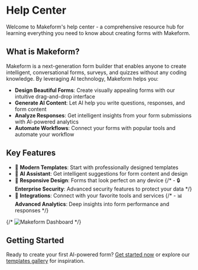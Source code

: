 
<Head>
  <title>Makeform's Help Center</title>
  <meta
    name="description"
    content="A comprehensive resource hub for learning everything you need to know about creating forms with Makeform."
  />
</Head>

# Help Center

Welcome to Makeform's help center - a comprehensive resource hub for learning everything you need to know about creating forms with Makeform.

## What is Makeform?

Makeform is a next-generation form builder that enables anyone to create intelligent, conversational forms, surveys, and quizzes without any coding knowledge. By leveraging AI technology, Makeform helps you:

- **Design Beautiful Forms**: Create visually appealing forms with our intuitive drag-and-drop interface
- **Generate AI Content**: Let AI help you write questions, responses, and form content
- **Analyze Responses**: Get intelligent insights from your form submissions with AI-powered analytics
- **Automate Workflows**: Connect your forms with popular tools and automate your workflow

## Key Features

- 🎨 **Modern Templates**: Start with professionally designed templates
- 🤖 **AI Assistant**: Get intelligent suggestions for form content and design
- 📱 **Responsive Design**: Forms that look perfect on any device
  {/* - 🔒 **Enterprise Security**: Advanced security features to protect your data */}
- 🔄 **Integrations**: Connect with your favorite tools and services
  {/* - 📊 **Advanced Analytics**: Deep insights into form performance and responses */}

{/* ![Makeform Dashboard](/images/makeform-dashboard.png) */}

## Getting Started

Ready to create your first AI-powered form? [Get started now](./get-start) or explore our [templates gallery](https://www.makeform.ai/templates) for inspiration.
